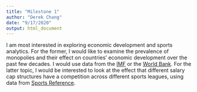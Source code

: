 ```yaml
---
title: "Milestone 1"
author: "Derek Chang"
date: "9/17/2020"
output: html_document
---
```


I am most interested in exploring economic development and sports analytics. For the former, I would like to examine 
the prevalence of monopolies and their effect on countries' economic development over the past few decades. I would use data from the [IMF](https://www.imf.org/en/Data) or the [World Bank](https://data.worldbank.org/). For the latter topic, I would be interested to look at the effect that different salary cap structures have a competition across different sports leagues, using data from [Sports Reference](https://www.sports-reference.com/).